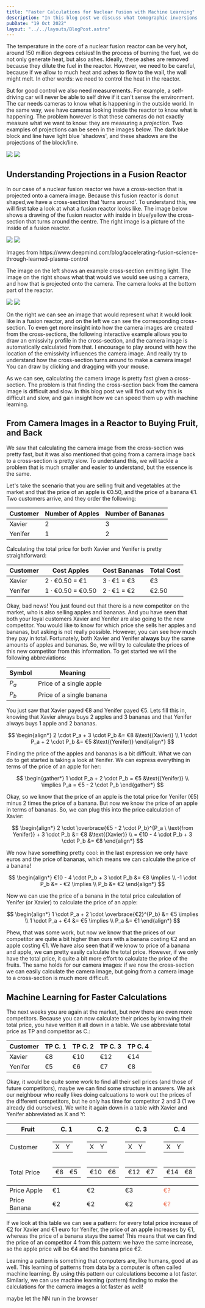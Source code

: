 ```yaml
---
title: "Faster Calculations for Nuclear Fusion with Machine Learning"
description: "In this blog post we discuss what tomographic inversions are, and in what fields we might find them. Solving inverse problems is difficult, so we work through examples, and use an interactive tool to visualize the inversion problem."
pubDate: "19 Oct 2022"
layout: "../../layouts/BlogPost.astro"
---
```



The temperature in the core of a nuclear fusion reactor can be very hot, around 150 million degrees celsius! In the process of burning the fuel, we do not only generate heat, but also ashes. Ideally, these ashes are removed because they dilute the fuel in the reactor. However, we need to be careful, because if we allow to much heat and ashes to flow to the wall, the wall might melt. In other words: we need to control the heat in the reactor.

But for good control we also need measurements. For example, a self-driving car will never be able to self drive if it can't sense the environment. The car needs cameras to know what is happening in the outside world. In the same way, wee have cameras looking inside the reactor to know what is happening. The problem however is that these cameras do not exactly measure what we want to know: they are measuring a _projection_. Two examples of projections can be seen in the images below. The dark blue block and line have light blue 'shadows', and these shadows are the projections of the block/line.

<div class="flex flex-col md:flex-row">
<img class="object-contain md:w-1/2 w-full" src="/blogdata/machine-learning-reconstruction/projection-1.svg" />
<img class="object-contain md:w-1/2 w-full" src="/blogdata/machine-learning-reconstruction/projection-2.svg" />
</div>


## Understanding Projections in a Fusion Reactor

In our case of a nuclear fusion reactor we have a cross-section that is projected onto a camera image. Because this fusion reactor is donut shaped,we have a cross-section that 'turns around'. To understand this, we will first take a look at what a fusion reactor looks like. The image below shows a drawing of the fusion reactor with inside in blue/yellow the cross-section that turns around the centre. The right image is a picture of the inside of a fusion reactor.
<div class="flex flex-col md:flex-row">
<img class="object-contain md:w-1/2 w-full" src="/blogdata/machine-learning-reconstruction/tcv_tokamak_drawing.jpeg" />
<img class="object-contain md:w-1/2 w-full" src="/blogdata/machine-learning-reconstruction/fisheye_tcv_tokamak.jpeg" />
</div>
<p class="text-xs text-left mt-0">Images from https://www.deepmind.com/blog/accelerating-fusion-science-through-learned-plasma-control</p>

The image on the left shows an example cross-section emitting light. The image on the right shows what that would we would see using a camera, and how that is projected onto the camera. The camera looks at the bottom part of the reactor.

<div class="flex flex-col md:flex-row justify-between items-start content-start">
<img class="object-contain max-h-[384px]" src="/blogdata/machine-learning-reconstruction/example_pol.png" />
<img class="object-contain max-h-[384px]" src="/blogdata/machine-learning-reconstruction/example_camera_image.png" />
</div>

On the right we can see an image that would represent what it would look like in a fusion reactor, and on the left we can see the corresponding cross-section. To even get more insight into how the camera images are created from the cross-sections, the following interactive example allows you to draw an emissivity profile in the cross-section, and the camera image is automatically calculated from that. I encourage to play around with how the location of the emissivity influences the camera image. And really try to understand how the cross-section turns around to make a camera image! You can draw by clicking and dragging with your mouse.

<DrawPoloidalCamera client:load />

As we can see, calculating the camera image is pretty fast given a cross-section. The problem is that finding the cross-section back from the camera image is difficult and slow. In this blog post we will find out why this is difficult and slow, and gain insight how we can speed them up with machine learning.

## From Camera Images in a Reactor to Buying Fruit, and Back

We saw that calculating the camera image from the cross-section was pretty fast, but it was also mentioned that going from a camera image back to a cross-section is pretty slow. To understand this, we will tackle a problem that is much smaller and easier to understand, but the essence is the same.

Let's take the scenario that you are selling fruit and vegetables at the market and that the price of an apple is €0.50, and the price of a banana €1. Two customers arrive, and they order the following:

| Customer | Number of Apples | Number of Bananas |
| -------- | ---------------- | ----------------- |
| Xavier   | 2                | 3                 |
| Yenifer  | 1                | 2                 |

Calculating the total price for both Xavier and Yenifer is pretty straightforward:

| Customer | Cost Apples             | Cost Bananas      | Total Cost |
| -------- | ----------------------- | ----------------- | ---------- |
| Xavier   | 2 $\cdot$ €0.50 = €1    | 3 $\cdot$ €1 = €3 | €3         |
| Yenifer  | 1 $\cdot$ €0.50 = €0.50 | 2 $\cdot$ €1 = €2 | €2.50      |

Okay, bad news! You just found out that there is a new competitor on the market, who is also selling apples and bananas. And you have seen that both your loyal customers Xavier and Yenifer are also going to the new competitor. You would like to know for which price she sells her apples and bananas, but asking is not really possible. However, you can see how much they pay in total. Fortunately, both Xavier and Yenifer **always** buy the same amounts of apples and bananas. So, we will try to calculate the prices of this new competitor from this information. To get started we will the following abbreviations:

| Symbol | Meaning                  |
| ------ | ------------------------ |
| $P_a$  | Price of a single apple  |
| $P_b$  | Price of a single banana |

You just saw that Xavier payed €8 and Yenifer payed €5. Lets fill this in, knowing that Xavier always buys 2 apples and 3 bananas and that Yenifer always buys 1 apple and 2 bananas.

$$
\begin{align*}
  2 \cdot P_a + 3 \cdot P_b &= €8 &\text{(Xavier)} \\
  1 \cdot P_a + 2 \cdot P_b &= €5 &\text{(Yenifer)}
\end{align*}
$$

Finding the price of the apples and bananas is a bit difficult. What we can do to get started is taking a look at Yenifer. We can express everything in terms of the price of an apple for her:

$$
\begin{gather*}
  1 \cdot P_a + 2 \cdot P_b = €5 &\text{(Yenifer)} \\
  \implies P_a  =  €5 - 2 \cdot P_b
\end{gather*}
$$

Okay, so we know that the price of an apple is the total price for Yenifer (€5) minus 2 times the price of a banana. But now we know the price of an apple in terms of bananas. So, we can plug this into the price calculation of Xavier:

$$
\begin{align*}
 2 \cdot \overbrace{€5 - 2 \cdot P_b}^{P_a \  \text{from Yenifer}} + 3 \cdot P_b &= €8 &\text{(Xavier)} \\
 = €10 - 4 \cdot P_b + 3 \cdot P_b &= €8
\end{align*}
$$

We now have something pretty cool: in the last expression we only have euros and the price of bananas, which means we can calculate the price of a banana!

$$
\begin{align*}
  €10 - 4 \cdot P_b + 3 \cdot P_b &= €8 \implies \\
  -1 \cdot P_b &= - €2 \implies \\
  P_b &= €2
\end{align*}
$$

Now we can use the price of a banana in the total price calculation of Yenifer (or Xavier) to calculate the price of an apple:

$$
\begin{align*}
1 \cdot P_a + 2 \cdot \overbrace{€2}^{P_b} &= €5 \implies \\
1 \cdot P_a + €4 &= €5 \implies \\
P_a &= €1
\end{align*}
$$

Phew, that was some work, but now we know that the prices of our competitor are quite a bit higher than ours with a banana costing €2 and an apple costing €1. We have also seen that if we know to price of a banana and apple, we can pretty easily calculate the total price. However, if we only have the total price, it quite a bit more effort to calculate the price of the fruits. The same holds for our camera images: if we now the cross-section we can easily calculate the camera image, but going from a camera image to a cross-section is much more difficult.

## Machine Learning for Faster Calculations

The next weeks you are again at the market, but now there are even more competitors. Because you can now calculate their prices by knowing their total price, you have written it all down in a table. We use abbreviate total price as TP and competitor as C.:

| Customer | TP C. 1 | TP C. 2 | TP C. 3 | TP C. 4 |
| -------- | ------- | ------- | ------- | ------- |
| Xavier   | €8      | €10     | €12     | €14     |
| Yenifer  | €5      | €6      | €7      | €8      |

Okay, it would be quite some work to find all their sell prices (and those of future competitors), maybe we can find some structure in answers. We ask our neighbour who really likes doing calcuations to work out the prices of the different competitors, but he only has time for competitor 2 and 3 (1 we already did ourselves). We write it again down in a table with Xavier and Yenifer abbreviated as X and Y:

<table>
  <thead><tr>
    <th>Fruit</th>
    <th>C. 1</th>
    <th>C. 2</th>
    <th>C. 3</th>
    <th>C. 4</th>
  </tr>
  </thead>
  <tbody>
    <tr>
      <td>Customer</td>
      <td><table><tr style="border-bottom: 0px;"><td>X</td><td>Y</td></tr></table></td>
      <td><table><tr style="border-bottom: 0px;"><td>X</td><td>Y</td></tr></table></td>
      <td><table><tr style="border-bottom: 0px;"><td>X</td><td>Y</td></tr></table></td>
      <td><table><tr style="border-bottom: 0px;"><td>X</td><td>Y</td></tr></table></td>
    </tr>
      <tr style="border-bottom: 1px solid black;">
      <td>Total Price</td>
      <td><table><tr style="border-bottom: 0px;"><td>€8</td><td>€5</td></tr></table></td>
      <td><table><tr style="border-bottom: 0px;"><td>€10</td><td>€6</td></tr></table></td>
      <td><table><tr style="border-bottom: 0px;"><td>€12</td><td>€7</td></tr></table></td>
      <td><table><tr style="border-bottom: 0px;"><td>€14</td><td>€8</td></tr></table></td>
    </tr>
    <tr>
      <td>Price Apple</td>
      <td>€1</td>
      <td>€2</td>
      <td>€3</td>
      <td style="color: #ee6c4dff;">€?</td>
    </tr>
        <tr>
      <td>Price Banana</td>
      <td>€2</td>
      <td>€2</td>
      <td>€2</td>
      <td style="color: #ee6c4dff">€?</td>
    </tr>
  </tbody>
</table>

If we look at this table we can see a pattern: for every total price increase of €2 for Xavier and €1 euro for Yenifer, the price of an apple increases by €1, whereas the price of a banana stays the same! This means that we can find the price of an competitor 4 from this pattern: we have the same increase, so the apple price will be €4 and the banana price €2.

Learning a pattern is something that computers are, like humans, good at as well. This learning of patterns from data by a computer is often called machine learning. By using this pattern our calculations become a lot faster. Similarly, we can use machine learning (pattern) finding to make the calculations for the camera images a lot faster as well!

<Todo>maybe let the NN run in the browser</Todo>